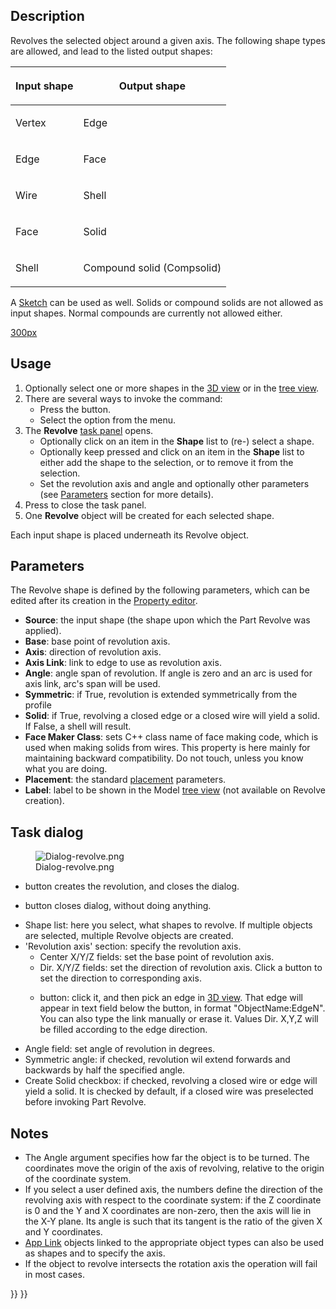 <languages/>

{{Docnav
|[[Part_Extrude|Extrude]]
|[[Part_Mirror|Mirror]]
|[[Part_Workbench|Part]]
|IconL=Part_Extrude.svg
|IconR=Part_Mirror.svg
|IconC=Workbench_Part.svg
}}

{{GuiCommand
|Name=Part Revolve
|MenuLocation=Part → Revolve
|Workbenches=[[Part_Workbench|Part]]
}}

==Description==

Revolves the selected object around a given axis. The following shape types are allowed, and lead to the listed output shapes:

{| class="wikitable"
|-
! Input shape
! Output shape
|-
| Vertex
| Edge
|-
| Edge
| Face
|-
| Wire
| Shell
|-
| Face
| Solid
|-
| Shell
| Compound solid (Compsolid)
|}

A [[Sketcher_Workbench|Sketch]] can be used as well. Solids or compound solids are not allowed as input shapes. Normal compounds are currently not allowed either.

[[image:Part_Revolve_example.png|300px]]
{{Caption|Example of revolution}}

==Usage==

# Optionally select one or more shapes in the [[3D_view|3D view]] or in the [[Tree_view|tree view]].
# There are several ways to invoke the command:
#* Press the {{Button|[[Image:Part_Revolve.svg|16px]] [[Part_Revolve|Revolve...]]}} button.
#* Select the {{MenuCommand|Part → [[Image:Part_Revolve.svg|16px]] Revolve...}} option from the menu.
# The '''Revolve''' [[Task_panel|task panel]] opens.
#* Optionally click on an item in the '''Shape''' list to (re-) select a shape.
#* Optionally keep {{KEY|Shift}} pressed and click on an item in the '''Shape''' list to either add the shape to the selection, or to remove it from the selection.
#* Set the revolution axis and angle and optionally other parameters (see [[#Parameters|Parameters]] section for more details).
# Press {{Button|OK}} to close the task panel.
# One '''Revolve''' object will be created for each selected shape.

Each input shape is placed underneath its Revolve object.

== Parameters ==

The Revolve shape is defined by the following parameters, which can be edited after its creation in the [[Property_editor|Property editor]].  
* '''Source''': the input shape (the shape upon which the Part Revolve was applied).
* '''Base''': base point of revolution axis.
* '''Axis''': direction of revolution axis.
* '''Axis Link''': link to edge to use as revolution axis.
* '''Angle''': angle span of revolution. If angle is zero and an arc is used for axis link, arc's span will be used.
* '''Symmetric''': if True, revolution is extended symmetrically from the profile
* '''Solid''': if True, revolving a closed edge or a closed wire will yield a solid. If False, a shell will result.
* '''Face Maker Class''': sets C++ class name of face making code, which is used when making solids from wires. This property is here mainly for maintaining backward compatibility. Do not touch, unless you know what you are doing.
* '''Placement''': the standard [[Placement|placement]] parameters.
* '''Label''': label to be shown in the Model [[Tree_view|tree view]] (not available on Revolve creation).

== Task dialog == 

[[Image:Dialog-revolve.png|thumb|right]]
* {{Button|OK}} button creates the revolution, and closes the dialog.
* {{Button|Cancel}} button closes dialog, without doing anything.
* Shape list: here you select, what shapes to revolve. If multiple objects are selected, multiple Revolve objects are created.
* 'Revolution axis' section: specify the revolution axis.
** Center X/Y/Z fields: set the base point of revolution axis.
** Dir. X/Y/Z fields: set the direction of revolution axis. Click a button to set the direction to corresponding axis.
** {{Button|Select reference}} button: click it, and then pick an edge in [[3D_view|3D view]]. That edge will appear in text field below the button, in format "ObjectName:EdgeN". You can also type the link manually or erase it. Values Dir. X,Y,Z will be filled according to the edge direction.
* Angle field: set angle of revolution in degrees.
* Symmetric angle: if checked, revolution wil extend forwards and backwards by half the specified angle.
* Create Solid checkbox: if checked, revolving a closed wire or edge will yield a solid. It is checked by default, if a closed wire was preselected before invoking Part Revolve.

==Notes==

* The Angle argument specifies how far the object is to be turned. The coordinates move the origin of the axis of revolving, relative to the origin of the coordinate system.
* If you select a user defined axis, the numbers define the direction of the revolving axis with respect to the coordinate system: if the Z coordinate is 0 and the Y and X coordinates are non-zero, then the axis will lie in the X-Y plane. Its angle is such that its tangent is the ratio of the given X and Y coordinates.
* [[App_Link|App Link]] objects linked to the appropriate object types can also be used as shapes and to specify the axis. {{Version|0.20}}
* If the object to revolve intersects the rotation axis the operation will fail in most cases.


{{Docnav
|[[Part_Extrude|Extrude]]
|[[Part_Mirror|Mirror]]
|[[Part_Workbench|Part]]
|IconL=Part_Extrude.svg
|IconR=Part_Mirror.svg
|IconC=Workbench_Part.svg
}}

{{Part Tools navi{{#translation:}}}}
{{Userdocnavi{{#translation:}}}}